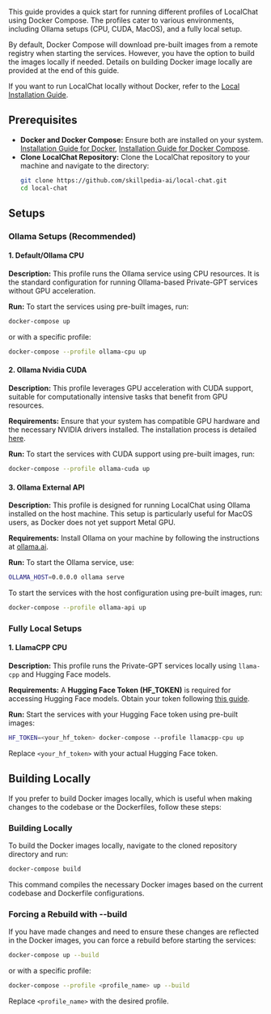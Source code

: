 This guide provides a quick start for running different profiles of LocalChat using Docker Compose.
The profiles cater to various environments, including Ollama setups (CPU, CUDA, MacOS), and a fully local setup.

By default, Docker Compose will download pre-built images from a remote registry when starting the services. However, you have the option to build the images locally if needed. Details on building Docker image locally are provided at the end of this guide.

If you want to run LocalChat locally without Docker, refer to the [Local Installation Guide](/installation).

## Prerequisites
- **Docker and Docker Compose:** Ensure both are installed on your system.
  [Installation Guide for Docker](https://docs.docker.com/get-docker/), [Installation Guide for Docker Compose](https://docs.docker.com/compose/install/).
- **Clone LocalChat Repository:** Clone the LocalChat repository to your machine and navigate to the directory:
  ```sh
  git clone https://github.com/skillpedia-ai/local-chat.git
  cd local-chat
  ```

## Setups

### Ollama Setups (Recommended)

#### 1. Default/Ollama CPU

**Description:**
This profile runs the Ollama service using CPU resources. It is the standard configuration for running Ollama-based Private-GPT services without GPU acceleration.

**Run:**
To start the services using pre-built images, run:
```sh
docker-compose up
```
or with a specific profile:
```sh
docker-compose --profile ollama-cpu up
```

#### 2. Ollama Nvidia CUDA

**Description:**
This profile leverages GPU acceleration with CUDA support, suitable for computationally intensive tasks that benefit from GPU resources.

**Requirements:**
Ensure that your system has compatible GPU hardware and the necessary NVIDIA drivers installed. The installation process is detailed [here](https://docs.nvidia.com/cuda/cuda-installation-guide-microsoft-windows/index.html).

**Run:**
To start the services with CUDA support using pre-built images, run:
```sh
docker-compose --profile ollama-cuda up
```

#### 3. Ollama External API

**Description:**
This profile is designed for running LocalChat using Ollama installed on the host machine. This setup is particularly useful for MacOS users, as Docker does not yet support Metal GPU.

**Requirements:**
Install Ollama on your machine by following the instructions at [ollama.ai](https://ollama.ai/).

**Run:**
To start the Ollama service, use:
```sh
OLLAMA_HOST=0.0.0.0 ollama serve
```
To start the services with the host configuration using pre-built images, run:
```sh
docker-compose --profile ollama-api up
```

### Fully Local Setups

#### 1. LlamaCPP CPU

**Description:**
This profile runs the Private-GPT services locally using `llama-cpp` and Hugging Face models.

**Requirements:**
A **Hugging Face Token (HF_TOKEN)** is required for accessing Hugging Face models. Obtain your token following [this guide](/installation/getting-started/troubleshooting#downloading-gated-and-local-models).

**Run:**
Start the services with your Hugging Face token using pre-built images:
```sh
HF_TOKEN=<your_hf_token> docker-compose --profile llamacpp-cpu up
```
Replace `<your_hf_token>` with your actual Hugging Face token.

## Building Locally

If you prefer to build Docker images locally, which is useful when making changes to the codebase or the Dockerfiles, follow these steps:

### Building Locally
To build the Docker images locally, navigate to the cloned repository directory and run:
```sh
docker-compose build
```
This command compiles the necessary Docker images based on the current codebase and Dockerfile configurations.

### Forcing a Rebuild with --build
If you have made changes and need to ensure these changes are reflected in the Docker images, you can force a rebuild before starting the services:
```sh
docker-compose up --build
```
or with a specific profile:
```sh
docker-compose --profile <profile_name> up --build
```
Replace `<profile_name>` with the desired profile.